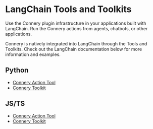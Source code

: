 # LangChain Tools and Toolkits

Use the Connery plugin infrastructure in your applications built with LangChain.
Run the Connery actions from agents, chatbots, or other applications.

Connery is natively integrated into LangChain through the Tools and Toolkits.
Check out the LangChain documentation below for more information and examples.

## Python

- [Connery Action Tool](https://python.langchain.com/docs/integrations/tools/connery)
- [Connery Toolkit](https://python.langchain.com/docs/integrations/toolkits/connery)

## JS/TS

- [Connery Action Tool](https://js.langchain.com/docs/integrations/tools/connery)
- [Connery Toolkit](https://js.langchain.com/docs/integrations/toolkits/connery)
